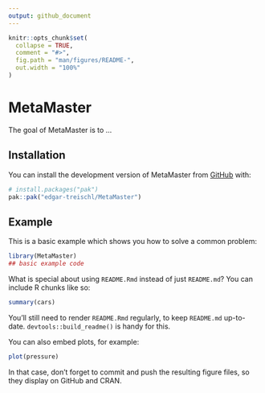 ```yaml
---
output: github_document
---
```


<!-- README.md is generated from README.Rmd. Please edit that file -->

```r
knitr::opts_chunk$set(
  collapse = TRUE,
  comment = "#>",
  fig.path = "man/figures/README-",
  out.width = "100%"
)
```

# MetaMaster

<!-- badges: start -->
<!-- badges: end -->

The goal of MetaMaster is to ...

## Installation

You can install the development version of MetaMaster from [GitHub](https://github.com/) with:

``` r
# install.packages("pak")
pak::pak("edgar-treischl/MetaMaster")
```

## Example

This is a basic example which shows you how to solve a common problem:

```r
library(MetaMaster)
## basic example code
```

What is special about using `README.Rmd` instead of just `README.md`? You can include R chunks like so:

```r
summary(cars)
```

You'll still need to render `README.Rmd` regularly, to keep `README.md` up-to-date. `devtools::build_readme()` is handy for this.

You can also embed plots, for example:

```r
plot(pressure)
```

In that case, don't forget to commit and push the resulting figure files, so they display on GitHub and CRAN.
